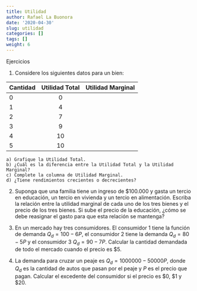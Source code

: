 ```yaml
---
title: Utilidad
author: Rafael La Buonora
date: '2020-04-30'
slug: utilidad
categories: []
tags: []
weight: 6
---
```



Ejercicios

1. Considere los siguientes datos para un bien:

| Cantidad   | Utilidad Total  | Utilidad Marginal 
|------------|:---------------:|------------------|
| 0          |   0             |                  |
| 1          |   4             |                  |
| 2          |   7             |                  |
| 3          |   9             |                  | 
| 4          |   10            |                  |
| 5          |   10            |                  |

    a) Grafique la Utilidad Total.
    b) ¿Cuál es la diferencia entre la Utilidad Total y la Utilidad Marginal?
    c) Complete la columna de Utilidad Marginal. 
    d) ¿Tiene rendimientos crecientes o decrecientes?
    
2. Suponga que una familia tiene un ingreso de $100.000 y gasta un tercio en educación, un tercio en vivienda y un tercio en alimentación. Escriba la relación entre la utilidad marginal de cada uno de los tres bienes y el precio de los tres bienes. Si sube el precio de la educación, ¿cómo se debe reasignar el gasto para que esta relación se mantenga?

3. En un mercado hay tres consumidores. El consumidor 1 tiene la  función de demanda $Q_d = 100 - 6P$, el consumidor 2 tiene la demanda $Q_d = 80 - 5P$ y el consumidor 3 $Q_d = 90 - 7P$. Calcular la cantidad demandada de todo el mercado cuando el precio es $5.

4. La demanda para cruzar un peaje es $Q_d = 1000000 - 50000P$, donde $Q_d$ es la cantidad de autos que pasan por el peaje y $P$ es el precio que pagan. Calcular el excedente del consumidor si el precio es $0, $1 y $20.

  